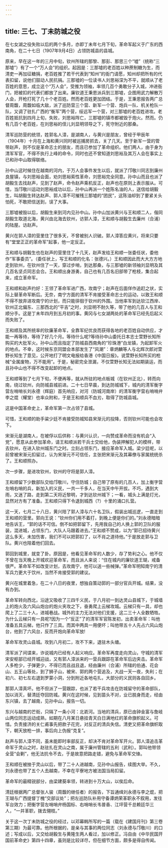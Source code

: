 ```yaml
---
---
---
```

title: 三七、丁未防城之役
---



在七女湖之役失败以后的两个多月，亦即丁未年七月下旬，革命军起义于广东的西南角，在二十七日（1907年9月4日）占领防城县的县城。

原来，早在这一年的三月中旬，钦州所辖的那黎、那彭、那思三个“墟”（统称“三那墟”）有了一个“万人会”的组织。起因是：三那墟的老百姓以种蔗制糖为生，而清吏一再加征糖捐，老百姓推了若干代表到“知州”的衙门请愿，知州却把所有的代表扣留，说他们鼓动人民抗捐。三那墟的一位读书人刘思裕深为不平，就顺从了老百姓的意思，成立这个“万人会”，受推为领袖，率领几百个勇敢分子入城，冲进衙门，把被扣的代表们都放了出来。廉钦道王秉恩派兵到三那墟，企图用武力解散万人会，开枪打死了几十个老百姓。然而老百姓更加团结。于是，王秉恩报告两广总督周馥，周馥如临大敌，派了巡防营三个营、新军一个营、炮兵一队、机关枪队一队，又调了驻扎广西的“衡军”两个营，绥远军一个营，对三那墟的老百姓进攻。老百姓抵抗到四月上旬，失败，刘思裕阵亡，三那墟的镇市都被毁于炮火。然而。仍有几百个老百姓，在刘思裕的侄儿刘显明领导之下，死守附近的那桑。

清军巡防营的统领，姓郭名人漳，是湖南人，与黄兴是朋友，曾经于甲辰年（1904年）十月在上海和黄兴同时被巡捕房抓去，关了几天。至于新军一营的管带赵声，则不仅是革命志士的朋友，而且已参加了革命组织。他们两人，由于身为清军军官，不得不执行上峰的命令，同时也还不曾知道刘思裕及其万人会在事实上已和孙中山取得联络。

孙中山这时候住在越南的河内，于万人会事件发生以后，就派了邝敬川同志到廉州良屋镇，与刘思裕会面，劝刘思裕索性革命，刘思裕完全同意。孙中山而且也派了胡毅生去找赵声，见到了赵声，命令赵声乘机反正，赵声也在原则上表示服从。可惜，当邝敬川运动刘思裕成功以后，孙中山再派一个姓陈名油的人，送信给胡毅生，叫胡毅生转达赵声、郭人漳不可摧残三那墟的“团民”，这陈油却到了要紧关头怕死，不敢把信送到，误了大事。

三那墟被毁以后，胡毅生来到河内见孙中山。孙中山加派黄兴与王和顺二人，偕同胡毅生取道北海，黄兴由北海去钦州，访郭人漳，王和顺与胡毅生去廉州（合浦）的陆屋。访赵声。

黄兴在郭人漳的营里住了很多天，不曾被别人识破。郭人漳答应黄兴，将来只要有“堂堂正正的革命军”起事，他一定反正。

王和顺与胡毅生也在赵声的营里住了十几天，赵声发给王和顺一张委任状，委他作“军事委员”。（委任状上，写王和顺的化名：张德兴。）王和顺因此而大大方方地走到钦州，在钦州住了一天，穿过步哨，到达那桑，与三那墟的新领袖刘显明及其几百名坚贞同志会合。王和顺出身游勇，自己也有几百名旧部带了枪枝，集合起来，成立革命军。

王和顺和赵声约好：王领了革命军进广西，攻南宁；赵声在后面佯作追赶之状，实际上替革命军断后。无奈，南宁方面的清军不肯接受革命志士的运动，以致王和顺不得不放弃进攻南宁的计划，而只能徘徊于钦州的外围。当他率军到达钦江西岸、钦州正北偏东、三那西北的“平吉”之时，刘显明不耐久等，带了他的几百人与王和顺分手。这是丁未年四月到五月初的事。黄冈与七女湖两处的革命军已经先后起义而失败了。

王和顺及其所统率的钦廉革命军，全靠军纪优良而获得各地的老百姓自动供应，才能一再等待，等待了好几个月。等待什么呢?等待孙中山委托日本志士萱野长知所购买的大批军火。孙中山而且指定了防城县西南角的“珍珠港”白龙镇，为起卸军火的地点。不幸，这时候东京同盟会本部发生了“风潮”：章炳麟等人与北辉次郎对萱野长知生了意见，公开地打了明文电报给香港《中国日报》。说萱野长知所买的枪械“全属废物，万不能用”。于是，秘密完全泄漏，不仅萱野长知无法如期装运，而且孙中山也不得不改变起卸的地点。

王和顺等到了七月下旬，不便再等，就从所驻的地点板城（在钦州正北），转而向南，绕过钦州，向防城县城前进。二十七日早晨，到达防城城下，城内的清军衡字营左哨哨长刘永德（辉庭）首先响应，对河（防城河南岸）的清军衡字营右哨哨弁李之焜（耀堂）也率众附和，于是王和顺兵不血刃，取得了防城县城。

这是中国革命史上，革命军第一次占领了县城。

可惜，王和顺的助手粱少廷不肯接受防城知县宋渐元的投降，否则钦州可能也会攻下。

宋渐元是湖南人，在被俘以后供称：与黄兴认识，一向赞成革命而没有机会“入党”，愿意从此参加革命，请王和顺派若干兵士交给他，伪装押解犯人的模样，带去钦州，在进入钦州城东门之时。立刻占领东门，接应革命军入城。梁少廷呢，以前曾被宋渐元扣留过，认为宋渐元不可信任，主张把宋渐元及其幕僚与家属统统杀了。王和顺照办。

次一步骤，是进攻钦州，钦州的守将是郭人漳。

王和顺留下少数部队交给邝敬川，守住防城；自己带了原有的几百人，加上衡字营左哨右哨的兵，新加入的义民，一共一千多人，在当天中午开拔。不巧，遇到大雨，又迷了路，走到第二天将近黎明，才到达钦州城下；一看，城头上满是灯光，显然对方有了准备。王和顺只得下令退到城西（?）十里的涌口扎营。

这一天，七月二十八日，黄兴陪了郭人漳与六十名卫队，假装出城巡逻，一直走到王和顺的营里。郭向王说：“钦州你们用不着打，到晚上便是你们的。”刘永德暗暗地告诉王，“郭的话不可信。倒不如把郭留下，先用我自己的人换上郭的卫队的服装，混进城，占领东门，大队人马跟着进去。”王和顺不赞成，以为“郭已招待黄兴这么多天，未加伤害，我们不可以把郭扣了，以不肖之道待他。”于是放走郭与卫队。黄兴也陪着他们回去。

郭回到城里，就变了卦。原因是，他看见革命军的人数少，存了势利之心。他不仅不曾在当天晚上开城欢迎革命军，而且派人来说：“住在城内的廉钦道王瑚，戒备很严。革命军不如改变计划，去攻南宁，他可以送一些械弹。”革命军明知南宁的清军兵力更大于饮州，当然不肯接受郭的建议。

黄兴在城里着急，在二十八日的夜里，想独自策动郭的一部分官兵开城。结果，没有办到。

革命军转向西北，沿途又吸收了三四千义民，于八月初一到达灵山县城下，于城墙上的炮火及六风山炮台的炮火夹攻之下，奋勇爬上云梯攻城。云梯只有一具，却也爬上了二三十人，进城巷战。城外的主力无法对他们支援，这二三十人全数牺牲。为什么云梯只有一具呢?因为一个“反正”了的清军军官陈发初，出卖革命军：叫他准备五具云梯，他只作了三具。而其中两具一用便坏；叫他带五十人先占六风山炮台，他到了六风台，反而开炮向革命军放!

革命军攻灵山县城。攻到八月初二，攻不下来，退驻木头塘。

清军派了间谍来，诈说城内已经有人起义响应。革命军再度走向灵山，守城的清军宋安枢部已经开城迎战，又有郭人漳派来的一营兵跟踪在革命军后边夹击。革命军人多枪少，子弹更少，不得已而且战且退，经由廉州（合浦）所辖的伯通、花会山、五王山等处，到了狮子山，被宋、郭的两个营追及，大战一天一夜，失利；在初六、初七左右退到罗蒙小洞，分到附近各地屯扎，大部分的义民则各自回乡。

那郭人漳真坏。他不但派了一营跟踪，也派了若干兵攻击在防城留守的革命部队，加以消灭，替清廷夺回防城。黄兴在这时候，见到苗头不对，业已脱身而走，经由东兴镇，去了越南，见孙中山，报告一切。

东兴与越南的芒街，只隔了一条小河：北嵛河。当地的清兵，原已由钟金富与詹岐山两位同志运动成熟，如期在八月某日悬挂青天白日满地红的革命旗帜起义。可惜。负责接济的关仁甫事先把款子花完，对反正的清兵失信。清吏又把革命旗帜取下，朝天放枪一排，事后向上伪报“克复”。

赵声与郭人漳不同，虽未能即时率部反正，却决不肯对革命军开火。郭人漳追击革命军于灵山之时，赵驻扎在灵山之南，属于廉州管辖的五利（武利）。郭叫他带领全营“会剿”，他无法抗令不去，于是故意把路走错，避免与革命军交锋。

王和顺在被挫于灵山以后，带了二十人进越南，见孙中山报告，续图大举。不久，刘永德也带了五个人去越南，不幸在平寮地方被法国当局扣留。

革命军的最精锐部分，由梁建葵率领，转进到十万大山，以俟后命。

清廷根据两广总督张人骏（周馥的继任者）的报告，下旨通缉刘永德与李之焜，把王瑚与广西提督丁槐“交部议处”；把左巡防队补用守备谭炳荣革职永不叙用，发往军台效力；把衡字营左哨哨弁杨国标、右哨哨长韦普香、江坪营千总赖廷华三人，“一并革职，拨去翎枝。”

关于这一次丁未防城之役的经过，以邓幕韩所写的一篇（载在《建国月刊》第三卷第三期）为最可靠。他所根据的，是亲与其事的两位同志（刘永德与邝敬川）的口述；写成以后，又交给胡毅生与黄隆生两人看过，加以修正。冯自由《中华民国开国前革命史》第四十四章，虽则是比较详尽，但在细节方面，颇多是得自传闻。